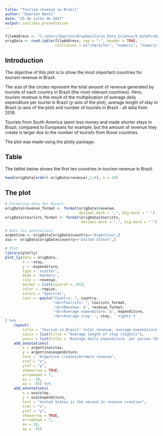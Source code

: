 ---
title: "Tourism revenue in Brazil"
author: "Ewerton Monti"
date: "25 de julho de 2017"
output: ioslides_presentation
---

```{r echo=FALSE, warning=FALSE, message=FALSE}
fileAddress <- "C:/Users/Ewerton/Dropbox/Curso_Data_Science/9_DataProducts/Week3/receita_turismo/receita_turismo.csv"
origData <- read.table(fileAddress, sep = ";", header = TRUE, 
                       colClasses = c("character", "numeric", "numeric", "numeric", "numeric", "character"))
```

## Introduction

The objective of this plot is to show the most important countries for tourism revenue in Brazil.

The size of the circles represent the total amount of revenue generated by tourists of each country in Brazil (the most relevant countries). Here, tourism revenue is the result of the multiplication of average daily expenditure per tourist in Brazil (y-axis of the plot), average length of stay in Brazil (x-axis of the plot) and number of tourists in Brazil - all data from 2016.

Tourists from South America spent less money and made shorter stays in Brazil, compared to Europeans for example, but the amount of revenue they create is larger due to the number of tourists from those countries.

The plot was made using the plotly package.

## Table

The tablet below shows the first ten countries in tourism revenue in Brazil.

```{r warning=FALSE, message=FALSE}
head(origData[order(-origData$revenue),1:6], n = 10)
```

## The plot
```{r echo=FALSE, message=FALSE, warning=FALSE} 
# Formating data for hovers
origData$revenue_format <- format(origData$revenue, 
                                  decimal.mark = ",", big.mark = " ")
origData$tourists_format <- format(origData$tourists,
                                   decimal.mark = ",", big.mark = " ")

# Data for annotations
argentina <- origData[origData$country=="Argentina",]
usa <- origData[origData$country=="United States",]

# Plot
library(plotly)
plot_ly(data = origData, 
        x = ~stay, 
        y = ~expenditure, 
        type = 'scatter',
        mode = 'markers',
        size = ~revenue,
        marker = list(sizeref = .05),
        color = ~region,
        colors = "Spectral",
        text = ~paste("Country: ", country, 
                      "<br>Tourists: ", tourists_format, 
                      '<br>Revenue: $', revenue_format, 
                      '<br>Average expenditure: $', expenditure, 
                      '<br>Average stay: ', stay, ' nights')
) %>%
    layout(
        title = 'Tourism in Brazil: total revenue, average expenditure and length of stay by country of origin',
        xaxis = list(title = "Average length of stay (nights)"),
        yaxis = list(title = "Average daily expenditure  per person (US$)")) %>%
    add_annotations(
        x = argentina$stay,
        y = argentina$expenditure,
        text = "Argentina creates<br>more revenue",
        xref = "x",
        yref = "y",
        showarrow = TRUE,
        arrowhead = 7,
        ax = -20,
        ay = -45) %>%
    add_annotations(
        x = usa$stay,
        y = usa$expenditure,
        text = "United States is the second in revenue creation",
        xref = "x",
        yref = "y",
        showarrow = TRUE,
        arrowhead = 7,
        ax = 20,
        ay = -45)
```
